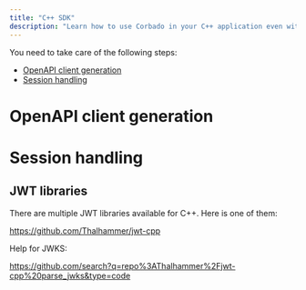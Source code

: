 ```yaml
---
title: "C++ SDK"
description: "Learn how to use Corbado in your C++ application even without an official C++ SDK."
---
```



<NoSdkSupportIntro language="C++"></NoSdkSupportIntro>

You need to take care of the following steps:

- [OpenAPI client generation](#openapi-client-generation)
- [Session handling](#session-handling)

# OpenAPI client generation

<NoSdkOpenapiClientGeneration language="C++"></NoSdkOpenapiClientGeneration>

# Session handling

<NoSdkSessionHandling language="C++"></NoSdkSessionHandling>

## JWT libraries

There are multiple JWT libraries available for C++. Here is one of them:

https://github.com/Thalhammer/jwt-cpp

Help for JWKS:

https://github.com/search?q=repo%3AThalhammer%2Fjwt-cpp%20parse_jwks&type=code